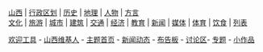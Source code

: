 <div style="clear: both; margin: 1em 3px 1em 3px;">
<p style="font-variant: small-caps; text-align: center; margin-top: 0; margin-bottom:.2em; font-size: 105%;">[[:Category:山西|山西]] | [[:Category:山西行政区划|行政区划]] | [[:Category:山西历史|历史]] | [[:Category:山西地理|地理]] | [[:Category:山西人|人物]] | [[:Category:山西语言|方言]]<br />
 [[:Category:山西文化|文化]] | [[:Category:山西旅游|旅游]] | [[:Category:山西城市|城市]] | [[:Category:山西建筑|建筑]] | [[:Category:山西交通|交通]] | [[:Category:山西经济|经济]] | [[:Category:山西教育|教育]] | [[:Category:山西新闻|新闻]] | [[:Category:山西媒体|媒体]] | [[:Category:山西体育|体育]] | [[:Category:山西饮食|饮食]] | [[:Category:山西列表|列表]]</p>
<p style="text-align: center; margin-top: 0; font-size:90%;">[[Template:welcomeshanxi|欢迎工具]] - [[:Category:山西维基人|山西维基人]] - [[Portal:山西|主题首页]] - [[Portal:山西新闻动态|新闻动态]] - [[Wikipedia:山西维基人布告板|布告板]] - [[Wikipedia talk:山西维基人布告板|讨论区]]- [[Wikipedia:专题/山西|专题]] - [[:Category:山西小作品|小作品]]
</p>
</div>